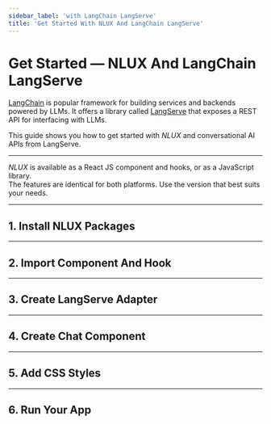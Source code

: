```yaml
---
sidebar_label: 'with LangChain LangServe'
title: 'Get Started With NLUX And LangChain LangServe'
---
```










# Get Started ― NLUX And LangChain LangServe

[LangChain](https://www.langchain.com/) is popular framework for building services and backends powered by LLMs.
It offers a library called [LangServe](https://www.langchain.com/langserve) that exposes a REST API for interfacing
with LLMs.

This guide shows you how to get started with _NLUX_ and conversational AI APIs from LangServe.

---

_NLUX_ is available as a React JS component and hooks, or as a JavaScript library.<br />
The features are identical for both platforms.
Use the version that best suits your needs.

<PlatformSelector reactJs={ReactJs} javascript={JavaScript}/>

---

## 1. Install NLUX Packages

<PlatformSection reactJs={InstallReactJs} javascript={InstallJavaScript}/>

---

## 2. Import Component And Hook

<PlatformSection reactJs={ImportReactJs} javascript={ImportJavaScript}/>

---

## 3. Create LangServe Adapter

<PlatformSection reactJs={CreateAdapterReactJs} javascript={CreateAdapterJavaScript}/>

---

## 4. Create Chat Component

<PlatformSection reactJs={CreateCompReactJs} javascript={CreateCompJavaScript}/>

---

## 5. Add CSS Styles

<PlatformSection reactJs={StyleReactJs} javascript={StyleJavaScript}/>

---

## 6. Run Your App

<PlatformSection reactJs={RunReactJs} javascript={RunJavaScript}/>
